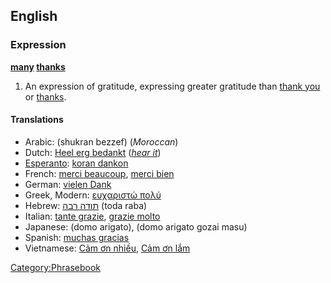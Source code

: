 ==English==
===Expression===
'''[[many]] [[thanks]]'''

#An expression of gratitude, expressing greater gratitude than [[thank you]] or [[thanks]].

====Translations====
*Arabic: (shukran bezzef) (''Moroccan'')
*Dutch: [[Heel erg bedankt]] (''[[Media:Heel_erg_bedankt.ogg|hear it]]'')
*[[Esperanto]]: [[koran dankon]]
*French: [[merci beaucoup]], [[merci bien]]
*German: [[vielen Dank]]
*Greek, Modern: [[ευχαριστώ πολύ]]
*Hebrew: [[תודה רבה]] (toda raba)
*Italian: [[tante grazie]], [[grazie molto]]
*Japanese: (domo arigato), (domo arigato gozai masu)
*Spanish: [[muchas gracias]]
*Vietnamese: [[Cảm ơn nhiều]], [[Cảm ơn lắm]]

[[Category:Phrasebook]]